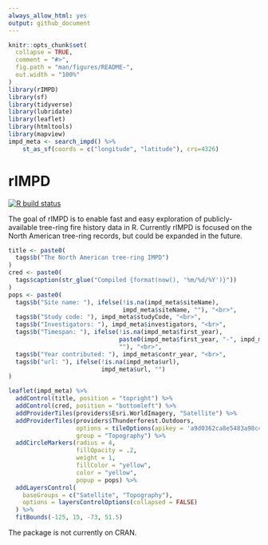 ```yaml
---
always_allow_html: yes
output: github_document
---
```


<!-- README.md is generated from README.Rmd. Please edit that file -->

```r
knitr::opts_chunk$set(
  collapse = TRUE,
  comment = "#>",
  fig.path = "man/figures/README-",
  out.width = "100%"
)
library(rIMPD)
library(sf)
library(tidyverse)
library(lubridate)
library(leaflet)
library(htmltools)
library(mapview)
impd_meta <- search_impd() %>%
    st_as_sf(coords = c("longitude", "latitude"), crs=4326)
```

# rIMPD

<!-- badges: start -->
[![R build status](https://github.com/chguiterman/rIMPD/workflows/R-CMD-check/badge.svg)](https://github.com/chguiterman/rIMPD/actions)
<!-- badges: end -->

The goal of rIMPD is to enable fast and easy exploration of publicly-available tree-ring fire history data in R. Currently rIMPD is focused on the North American tree-ring records, but could be expanded in the future.


```r
title <- paste0(
  tags$b("The North American tree-ring IMPD")
)
cred <- paste0(
  tags$caption(str_glue("Compiled {format(now(), '%m/%d/%Y')}"))
)
pops <- paste0(
  tags$b("Site name: "), ifelse(!is.na(impd_meta$siteName),
                                impd_meta$siteName, ""), "<br>",
  tags$b("Study code: "), impd_meta$studyCode, "<br>",
  tags$b("Investigators: "), impd_meta$investigators, "<br>",
  tags$b("Timespan: "), ifelse(!is.na(impd_meta$first_year),
                               paste0(impd_meta$first_year, "-", impd_meta$last_year),
                               ""), "<br>",
  tags$b("Year contributed: "), impd_meta$contr_year, "<br>",
  tags$b("url: "), ifelse(!is.na(impd_meta$url), 
                          impd_meta$url, "")
)

leaflet(impd_meta) %>%
  addControl(title, position = "topright") %>% 
  addControl(cred, position = "bottomleft") %>% 
  addProviderTiles(providers$Esri.WorldImagery, "Satellite") %>%
  addProviderTiles(providers$Thunderforest.Outdoors,
                   options = tileOptions(apikey = 'a9d0362ca8e5483a98c4653356dd7661'),
                   group = "Topography") %>%
  addCircleMarkers(radius = 4,
                   fillOpacity = .2,
                   weight = 1,
                   fillColor = "yellow",
                   color = "yellow",
                   popup = pops) %>%
  addLayersControl(
    baseGroups = c("Satellite", "Topography"),
    options = layersControlOptions(collapsed = FALSE)
  ) %>%
  fitBounds(-125, 15, -73, 51.5)

```


The package is not currently on CRAN.
